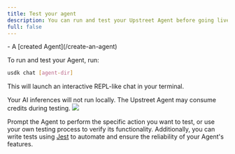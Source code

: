 ```yaml
---
title: Test your agent
description: You can run and test your Upstreet Agent before going live.
full: false
---
```

 
 

<Accordions>
  <Accordion title="🟢 Prerequisites">
    - A [created Agent](/create-an-agent)
  </Accordion>
</Accordions>

To run and test your Agent, run:
```bash
usdk chat [agent-dir]
```
This will launch an interactive REPL-like chat in your terminal.

<Callout>
Your AI inferences will not run locally. The Upstreet Agent may consume credits during testing.
</Callout>

<Wrapper>
<Image src="/images/general/usdk-dev-chat.png" width={740} height={300} className='rounded-md'/>
</Wrapper>

Prompt the Agent to perform the specific action you want to test, or use your own testing process to verify its functionality. Additionally, you can write tests using [Jest](https://jestjs.io/) to automate and ensure the reliability of your Agent's features.